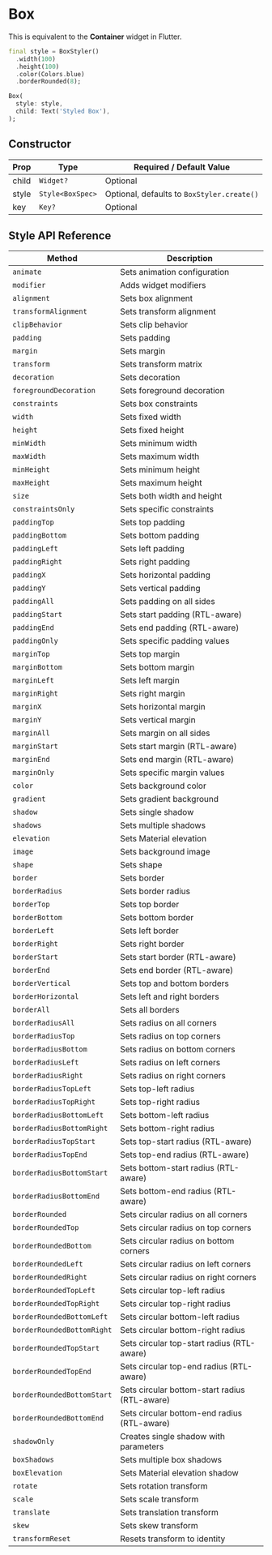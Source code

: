 
# Box

This is equivalent to the **Container** widget in Flutter.

```dart
final style = BoxStyler()
  .width(100)
  .height(100)
  .color(Colors.blue)
  .borderRounded(8);

Box(
  style: style,
  child: Text('Styled Box'),
);
```

## Constructor

| Prop  | Type         | Required / Default Value                |
|-------|--------------|-----------------------------------------|
| child | `Widget?`    | Optional                               |
| style | `Style<BoxSpec>`  | Optional, defaults to `BoxStyler.create()` |
| key   | `Key?`       | Optional                               |

## Style API Reference

| Method | Description |
|--------|-------------|
| `animate` | Sets animation configuration |
| `modifier` | Adds widget modifiers |
| `alignment` | Sets box alignment |
| `transformAlignment` | Sets transform alignment |
| `clipBehavior` | Sets clip behavior |
| `padding` | Sets padding |
| `margin` | Sets margin |
| `transform` | Sets transform matrix |
| `decoration` | Sets decoration |
| `foregroundDecoration` | Sets foreground decoration |
| `constraints` | Sets box constraints |
| `width` | Sets fixed width |
| `height` | Sets fixed height |
| `minWidth` | Sets minimum width |
| `maxWidth` | Sets maximum width |
| `minHeight` | Sets minimum height |
| `maxHeight` | Sets maximum height |
| `size` | Sets both width and height |
| `constraintsOnly` | Sets specific constraints |
| `paddingTop` | Sets top padding |
| `paddingBottom` | Sets bottom padding |
| `paddingLeft` | Sets left padding |
| `paddingRight` | Sets right padding |
| `paddingX` | Sets horizontal padding |
| `paddingY` | Sets vertical padding |
| `paddingAll` | Sets padding on all sides |
| `paddingStart` | Sets start padding (RTL-aware) |
| `paddingEnd` | Sets end padding (RTL-aware) |
| `paddingOnly` | Sets specific padding values |
| `marginTop` | Sets top margin |
| `marginBottom` | Sets bottom margin |
| `marginLeft` | Sets left margin |
| `marginRight` | Sets right margin |
| `marginX` | Sets horizontal margin |
| `marginY` | Sets vertical margin |
| `marginAll` | Sets margin on all sides |
| `marginStart` | Sets start margin (RTL-aware) |
| `marginEnd` | Sets end margin (RTL-aware) |
| `marginOnly` | Sets specific margin values |
| `color` | Sets background color |
| `gradient` | Sets gradient background |
| `shadow` | Sets single shadow |
| `shadows` | Sets multiple shadows |
| `elevation` | Sets Material elevation |
| `image` | Sets background image |
| `shape` | Sets shape |
| `border` | Sets border |
| `borderRadius` | Sets border radius |
| `borderTop` | Sets top border |
| `borderBottom` | Sets bottom border |
| `borderLeft` | Sets left border |
| `borderRight` | Sets right border |
| `borderStart` | Sets start border (RTL-aware) |
| `borderEnd` | Sets end border (RTL-aware) |
| `borderVertical` | Sets top and bottom borders |
| `borderHorizontal` | Sets left and right borders |
| `borderAll` | Sets all borders |
| `borderRadiusAll` | Sets radius on all corners |
| `borderRadiusTop` | Sets radius on top corners |
| `borderRadiusBottom` | Sets radius on bottom corners |
| `borderRadiusLeft` | Sets radius on left corners |
| `borderRadiusRight` | Sets radius on right corners |
| `borderRadiusTopLeft` | Sets top-left radius |
| `borderRadiusTopRight` | Sets top-right radius |
| `borderRadiusBottomLeft` | Sets bottom-left radius |
| `borderRadiusBottomRight` | Sets bottom-right radius |
| `borderRadiusTopStart` | Sets top-start radius (RTL-aware) |
| `borderRadiusTopEnd` | Sets top-end radius (RTL-aware) |
| `borderRadiusBottomStart` | Sets bottom-start radius (RTL-aware) |
| `borderRadiusBottomEnd` | Sets bottom-end radius (RTL-aware) |
| `borderRounded` | Sets circular radius on all corners |
| `borderRoundedTop` | Sets circular radius on top corners |
| `borderRoundedBottom` | Sets circular radius on bottom corners |
| `borderRoundedLeft` | Sets circular radius on left corners |
| `borderRoundedRight` | Sets circular radius on right corners |
| `borderRoundedTopLeft` | Sets circular top-left radius |
| `borderRoundedTopRight` | Sets circular top-right radius |
| `borderRoundedBottomLeft` | Sets circular bottom-left radius |
| `borderRoundedBottomRight` | Sets circular bottom-right radius |
| `borderRoundedTopStart` | Sets circular top-start radius (RTL-aware) |
| `borderRoundedTopEnd` | Sets circular top-end radius (RTL-aware) |
| `borderRoundedBottomStart` | Sets circular bottom-start radius (RTL-aware) |
| `borderRoundedBottomEnd` | Sets circular bottom-end radius (RTL-aware) |
| `shadowOnly` | Creates single shadow with parameters |
| `boxShadows` | Sets multiple box shadows |
| `boxElevation` | Sets Material elevation shadow |
| `rotate` | Sets rotation transform |
| `scale` | Sets scale transform |
| `translate` | Sets translation transform |
| `skew` | Sets skew transform |
| `transformReset` | Resets transform to identity |
